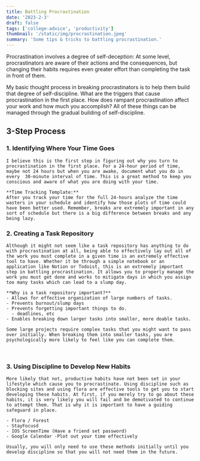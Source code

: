 ```yaml
---
title: Battling Procrastination
date: '2023-2-3'
draft: false
tags: ['college-advice', 'productivity']
thumbnail: '/static/img/procrastination.jpeg'
summary: 'Some tips & tricks to battling procrastination.'
---
```


Procrastination involves a degree of self-deception: At some level, procrastinators are aware of their actions and the consequences, but changing their habits requires even greater effort than completing the task in front of them.

My basic thought process in breaking procrastinators is to help them build that degree of self-discipline. What are the triggers that cause procrastination in the first place. How does rampant procrastination affect your work and how much you accomplish? All of these things can be managed through the gradual building of self-discipline.

## 3-Step Process

### 1. Identifying Where Your Time Goes

    I believe this is the first step in figuring out why you turn to procrastination in the first place. For a 24-hour period of time, maybe not 24 hours but when you are awake, document what you do in every  30-minute interval of time. This is a great method to keep you conscious and aware of what you are doing with your time.

    **Time Tracking Template:**
    After you track your time for the full 24-hours analyze the time wasters in your schedule and identify how those plots of time could have been better used. Remember, breaks are extremely important in any sort of schedule but there is a big difference between breaks and any being lazy.

### 2. Creating a Task Repository

    Although it might not seem like a task repository has anything to do with procrastination at all, being able to effectively lay out all of the work you must complete in a given time is an extremely effective tool to have. Whether it be through a simple notebook or an application like Notion or Todoist, this is an extremely important step in battling procrastination. It allows you to properly manage the work you must get done and works to mitigate days in which you assign too many tasks which can lead to a slump day.

    **Why is a task repository important?**
    - Allows for effective organization of large numbers of tasks.
    - Prevents burnout/slump days
    - Prevents forgetting important things to do.
      - deadlines, etc
    - Enables breaking down larger tasks into smaller, more doable tasks.

    Some large projects require complex tasks that you might want to pass over initially. When breaking them into smaller tasks, you are psychologically more likely to feel like you can complete them.

⁠

### 3. Using Discipline to Develop New Habits

    More likely that not, productive habits have not been set in your lifestyle which cause you to procrastinate. Using discipline such as blocking sites and using flora are effective tools to get you to start developing these habits. At first, if you merely try to go about these habits, it is very likely you will fail and be demotivated to continue to attempt them. That is why it is important to have a guiding safeguard in place.

    - Flora / Forest
    - StayFocusd
    - IOS ScreenTime (Have a friend set password)
    - Google Calendar -Plot out your time effectively

    Usually, you will only need to use these methods initially until you develop discipline so that you will not need them in the future.
